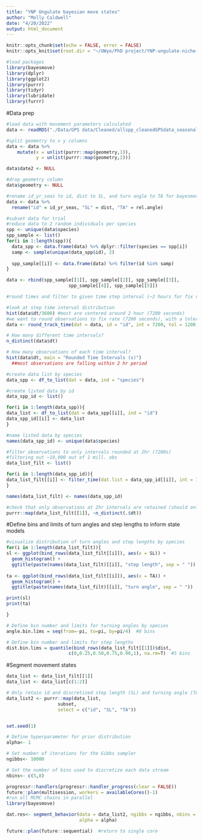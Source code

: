 ```yaml
---
title: "YNP Ungulate bayesian move states"
author: "Molly Caldwell"
date: "4/20/2022"
output: html_document
---
```


```r
knitr::opts_chunk$set(echo = FALSE, error = FALSE)
knitr::opts_knit$set(root.dir = "~/UWyo/PhD project/YNP-ungulate-niche-proj/")
```

```r
#load packages
library(bayesmove)
library(dplyr)
library(ggplot2)
library(purrr)
library(tidyr)
library(lubridate)
library(furrr)
```

#Data prep

```r
#load data with movement parameters calculated
data <- readRDS("./Data/GPS data/Cleaned/allspp_cleanedGPSdata_seasonal_moveparams_3.2022.rds")

#split geometry to x y columns
data <- data %>%
    mutate(x = unlist(purrr::map(geometry,1)),
           y = unlist(purrr::map(geometry,2)))

data$date2 <- NULL

#drop geometry column
data$geometry <- NULL

#rename id_yr_seas to id, dist to SL, and turn angle to TA for bayesmove package
data <- data %>%
  rename("id" = id_yr_seas, "SL" = dist, "TA" = rel.angle)

#subset data for trial
#reduce data to 2 random individuals per species
spp <- unique(data$species)
spp_sample <- list()
for(i in 1:length(spp)){
  data_spp <- data.frame(data) %>% dplyr::filter(species == spp[i])
  samp <- sample(unique(data_spp$id), 2)
  
  spp_sample[[i]] <- data.frame(data) %>% filter(id %in% samp)
}

data <- rbind(spp_sample[[1]], spp_sample[[2]], spp_sample[[3]],
                       spp_sample[[4]], spp_sample[[5]])
```

```r
#round times and filter to given time step interval (~2 hours for fix rate)

#look at step time interval distribution
hist(data$dt/3600) #most are centered around 2 hour (7200 seconds)
#we want to round observations to fix rate (7200 seconds), with a tolerance of 20 minutes (1200 seconds)
data <- round_track_time(dat = data, id = "id", int = 7200, tol = 1200, time.zone = "MST", units = "secs")

# How many different time intervals?
n_distinct(data$dt)

# How many observations of each time interval?
hist(data$dt, main = "Rounded Time Intervals (s)")
  ##most observations are falling within 2 hr period

#create data list by species
data_spp <- df_to_list(dat = data, ind = "species")

#create listed data by id
data_spp_id <- list()

for(i in 1:length(data_spp)){
data_list <- df_to_list(dat = data_spp[[i]], ind = "id")
data_spp_id[[i]] <- data_list
}

#name listed data by species
names(data_spp_id) <- unique(data$species)

#filter observations to only intervals rounded at 2hr (7200s)
#filtering out ~10,000 out of 1 mill. obs
data_list_filt <- list()

for(i in 1:length(data_spp_id)){
data_list_filt[[i]] <- filter_time(dat.list = data_spp_id[[i]], int = 7200)
}

names(data_list_filt) <- names(data_spp_id)

#check that only observations at 2hr intervals are retained (should only be 1 distinct dt per id)
purrr::map(data_list_filt[[1]], ~n_distinct(.$dt))
```

#Define bins and limits of turn angles and step lengths to inform state models

```r
#visualize distribution of turn angles and step lengths by species
for(i in 1:length(data_list_filt)){
sl <- ggplot(bind_rows(data_list_filt[[i]]), aes(x = SL)) + 
  geom_histogram() + 
  ggtitle(paste(names(data_list_filt)[[i]], "step length", sep = " "))
  
ta <- ggplot(bind_rows(data_list_filt[[i]]), aes(x = TA)) + 
  geom_histogram() + 
  ggtitle(paste(names(data_list_filt)[[i]], "turn angle", sep = " "))

print(sl)
print(ta)

}


```


```r
# Define bin number and limits for turning angles by species
angle.bin.lims = seq(from=-pi, to=pi, by=pi/4)  #8 bins

# Define bin number and limits for step lengths
dist.bin.lims = quantile(bind_rows(data_list_filt[[1]])$dist,
                       c(0,0.25,0.50,0.75,0.90,1), na.rm=T)  #5 bins
```

#Segment movement states

```r
data_list <- data_list_filt[[1]]
data_list <- data_list[c(1:2)]

# Only retain id and discretized step length (SL) and turning angle (TA) columns
data_list2 <- purrr::map(data_list,
                   subset,
                   select = c("id", "SL", "TA"))



```

```r
set.seed(1)

# Define hyperparameter for prior distribution
alpha<- 1

# Set number of iterations for the Gibbs sampler
ngibbs<- 10000

# Set the number of bins used to discretize each data stream
nbins<- c(5,8)

progressr::handlers(progressr::handler_progress(clear = FALSE))
future::plan(multisession, workers = availableCores()-1)
#run all MCMC chains in parallel
library(bayesmove)

dat.res<- segment_behavior(data = data_list2, ngibbs = ngibbs, nbins = nbins,
                           alpha = alpha)

future::plan(future::sequential)  #return to single core
```






